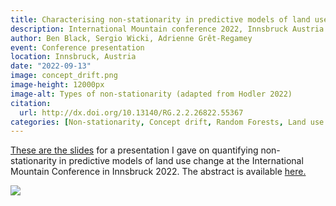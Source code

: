 ```yaml
---
title: Characterising non-stationarity in predictive models of land use in Swiss mountain parks to inform scenarios for deliberative transformation.                
description: International Mountain conference 2022, Innsbruck Austria.
author: Ben Black, Sergio Wicki, Adrienne Grêt-Regamey
event: Conference presentation
location: Innsbruck, Austria
date: "2022-09-13"
image: concept_drift.png
image-height: 12000px
image-alt: Types of non-stationarity (adapted from Hodler 2022)
citation:
  url: http://dx.doi.org/10.13140/RG.2.2.26822.55367
categories: [Non-stationarity, Concept drift, Random Forests, Land use change modelling]
---
```


[These are the slides](IMC_pres.pdf) for a presentation I gave on quantifying non-stationarity in predictive models of land use change at the International Mountain Conference in Innsbruck 2022. The abstract is available [here.](http://dx.doi.org/10.13140/RG.2.2.26822.55367)

![](presenting.jpg){fig-alt="Presentation" fig-align="center"}
